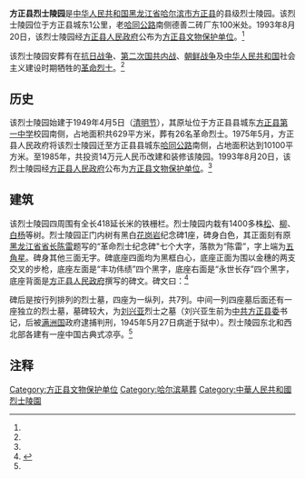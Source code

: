 '''方正县烈士陵园'''是[[中华人民共和国|中华人民共和国]][[黑龙江省|黑龙江省]][[哈尔滨市|哈尔滨市]][[方正县|方正县]]的县级烈士陵园。该烈士陵园位于方正县城东1公里，老[[哈同公路|哈同公路]]南侧德善二砖厂东100米处。1993年8月20日，该烈士陵园经[[方正县人民政府|方正县人民政府]]公布为[[方正县文物保护单位|方正县文物保护单位]]。<ref name=fzxz/>

该烈士陵园安葬有在[[抗日战争|抗日战争]]、[[第二次国共内战|第二次国共内战]]、[[朝鲜战争|朝鲜战争]]及[[中华人民共和国|中华人民共和国]]社会主义建设时期牺牲的[[革命烈士|革命烈士]]。<ref name=fzxz/>

==历史==
该烈士陵园始建于1949年4月5日（[[清明节|清明节]]），其原址位于方正县县城东[[方正县第一中学|方正县第一中学]]校园南侧，占地面积共629平方米，葬有26名革命烈士。1975年5月，方正县人民政府将该烈士陵园迁至方正县县城东[[哈同公路|哈同公路]]南侧，占地面积达到10100平方米。至1985年，共投资14万元人民币改建和装修该陵园。1993年8月20日，该烈士陵园经[[方正县人民政府|方正县人民政府]]公布为[[方正县文物保护单位|方正县文物保护单位]]。<ref name=fzxz/>

==建筑==
该烈士陵园四周围有全长418延长米的铁栅栏。烈士陵园内栽有1400多株[[松|松]]、[[柳|柳]]、[[白杨|白杨]]等树。烈士陵园正门内树有黑白[[花岗岩|花岗岩]]纪念碑1座，碑身白色，其正面刻有原[[黑龙江省省长列表|黑龙江省省长]][[陈雷_(官员)|陈雷]]题写的“革命烈士纪念碑"七个大字，落款为“陈雷”，字上端为[[五角星|五角星]]。碑身其他三面无字。碑底座四面均为黑框白心，底座正面为围以金穗的两支交叉的步枪，底座左面是“丰功伟绩”四个黑字，底座右面是“永世长存”四个黑字，底座背面是[[方正县人民政府|方正县人民政府]]撰写的碑文。碑文曰：<ref name=fzxz>{{Cite web |url=http://218.10.232.41:8080/was40/detail?record=211&channelid=1395&presearchword= |title=方正县志·第八编 政权 政事·第六章 民政·第六节 陵园墓碑管理，哈尔滨地情，于2011-8-8查阅 |accessdate=2011-08-09 |archive-date=2012-11-28 |archive-url=https://archive.is/20121128215506/http://218.10.232.41:8080/was40/detail?record=211&channelid=1395&presearchword= |dead-url=no }}</ref>
{{引用|在抗日战争、解放战争、社会主义建设时期，为了祖国独立、民族解放、人民幸福、国家富强，先烈们在方正地区前赴后继、英勇斗争、披肝沥胆、同仇敌忾、抛头洒血、慷慨赴难，其崇高精神争辉与日月，丰功伟绩不朽共山川，荡荡浩气，千秋不泯，巍巍懿德，万古昭传。方正人民为继承先烈遗志，？？？？？？，砥砺革命精神，奋发建设大好河山，特立碑志念亿万岁<br>革命烈士永垂不朽<br>方正县人民政府<br>一九八七年八月一日}}

碑后是按行列排列的烈士墓，四座为一纵列，共7列。中间一列四座墓后面还有一座独立的烈士墓，墓碑较大，为[[刘兴亚|刘兴亚]]烈士之墓（刘兴亚生前为[[中国共产党方正县委员会|中共方正县委]]书记，后被[[满洲国|满洲国]]政府逮捕判刑，1945年5月27日病逝于狱中）。烈士陵园东北和西北部各建有一座中国古典式凉亭。<ref name=fzxz/>

==注释==
{{reflist}}

[[Category:方正县文物保护单位|Category:方正县文物保护单位]]
[[Category:哈尔滨墓葬|Category:哈尔滨墓葬]]
[[Category:中華人民共和國烈士陵園|Category:中華人民共和國烈士陵園]]